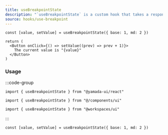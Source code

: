 ```yaml
---
title: useBreakpointState
description: "`useBreakpointState` is a custom hook that takes a responsive object as an initial state and returns a state corresponding to the current breakpoint."
source: hooks/use-breakpoint
---
```


```tsx preview functional client
const [value, setValue] = useBreakpointState({ base: 1, md: 2 })

return (
  <Button onClick={() => setValue((prev) => prev + 1)}>
    The current value is "{value}"
  </Button>
)
```

### Usage

:::code-group

```tsx [package]
import { useBreakpointState } from "@yamada-ui/react"
```

```tsx [alias]
import { useBreakpointState } from "@/components/ui"
```

```tsx [monorepo]
import { useBreakpointState } from "@workspaces/ui"
```

:::

```tsx
const [value, setValue] = useBreakpointState({ base: 1, md: 2 })
```
